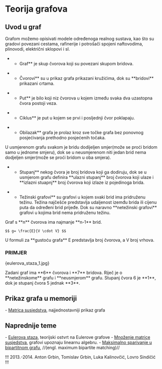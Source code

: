= Teorija grafova =

== Uvod u graf ==

Grafom možemo opisivati modele određenoga realnog sustava, kao što su gradovi povezani cestama, rafinerije i potrošači spojeni naftovodima, plinovodi, električni sklopovi i sl.

**Graf** je skup čvorova koji su povezani skupom bridova.

**Čvorovi** su u prikaz grafa prikazani kružićima, dok su **bridovi** prikazani crtama.

**Put** je bilo koji niz čvorova u kojem između svaka dva uzastopna čvora postoji veza.

**Ciklus** je put u kojem se prvi i posljednji čvor poklapaju.

**Obilazak** grafa je prolaz kroz sve točke grafa bez ponovnog posjećivanja prethodno posjećenih točaka.

U usmjerenom grafu svakom je bridu dodijeljen smjer(može se proći bridom samo u jednome smjeru), dok se u neusmjerenom niti jedan brid nema dodjeljen smjer(može se proći bridom u oba smjera).

**Stupanj** nekog čvora je broj bridova koji ga dodiruju, dok se u usmjerom grafu definira **ulazni stupanj** broj čvorova koji ulaze i **izlazni stuapnj** broj čvorova koji izlaze iz pojedinoga brida.

**Težinski grafovi** su grafovi u kojem svaki brid ima pridruženu težinu. Težina najčešće predstavlja udaljenost izemđu brida ili cijenu puta da određeni brid prijeđe. Dok su naravno **netežinski grafovi** grafovi u kojima brid nema pridruženu težinu.

Graf s **n** čvorova ima najmanje **n-1** brid.


 $$ g= \frac{E}{V \cdot V} $$
U formuli za **gustoću grafa** E predstavlja broj čvorova, a V broj vrhova.

===PRIMJER===

{eulerova_staza_1.jpg}

Zadani graf ima **6** čvorova i **7** bridova.
Riječ je o **netežinskome** grafu i **neusmjerom** grafu.
Stupanj čvora 6 je **1**, dok je stupanj čvora 5 jednak **3**.

== Prikaz grafa u memoriji ==

- [[Matrica susjedstva]], najjednostavniji prikaz grafa

== Naprednije teme ==

- [[Eulerova staza]], teorijski ostvrt na Eulerove grafove
- [[matrica_susjedstva_mnozenje|Množenje matrice susjedstva]], grafovi upoznaju linearnu algebru.
- [[grafovi/matching|Maksimalno sparivanje u bipartitnom grafu]], //(engl. maximum bipartite matching)//

!!!
2013.-2014. Anton Grbin, Tomislav Grbin, Luka Kalinovčić, Lovro Sindičić
!!!
